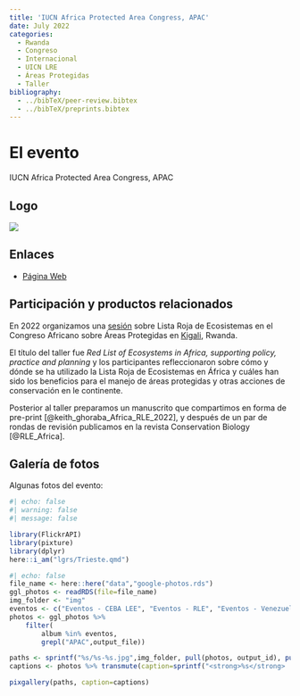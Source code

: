 ```yaml
---
title: 'IUCN Africa Protected Area Congress, APAC'
date: July 2022
categories:
  - Rwanda
  - Congreso
  - Internacional
  - UICN LRE
  - Áreas Protegidas
  - Taller
bibliography: 
  - ../bibTeX/peer-review.bibtex
  - ../bibTeX/preprints.bibtex
---
```


# El evento 

IUCN Africa Protected Area Congress, APAC

## Logo

![](https://apacongress.africa/wp-content/uploads/2021/04/apac-web-logo-retina.png)

## Enlaces

- [Página Web](https://apacongress.africa/)

## Participación y productos relacionados

En 2022 organizamos una [sesión](https://osf.io/fgzac) sobre Lista Roja de Ecosistemas en el Congreso Africano sobre Áreas Protegidas en [Kigali](/lgrs/Kigali.qmd), Rwanda. 

El título del taller fue _Red List of Ecosystems in Africa, supporting policy, practice and planning_ y los participantes refleccionaron sobre cómo y dónde se ha utilizado la Lista Roja de Ecosistemas en África y cuáles han sido los beneficios para el manejo de áreas protegidas y otras acciones de conservación en le continente.

Posterior al taller preparamos un manuscrito que compartimos en forma de pre-print [@keith_ghoraba_Africa_RLE_2022], y después de un par de rondas de revisión publicamos en la revista Conservation Biology [@RLE_Africa].


## Galería de fotos

Algunas fotos del evento:

```r
#| echo: false
#| warning: false
#| message: false

library(FlickrAPI)
library(pixture)
library(dplyr)
here::i_am("lgrs/Trieste.qmd")
```

```r
#| echo: false
file_name <- here::here("data","google-photos.rds")
ggl_photos <- readRDS(file=file_name)
img_folder <- "img"
eventos <- c("Eventos - CEBA LEE", "Eventos - RLE", "Eventos - Venezuela", "Eventos - Mariposas", "Eventos - IVIC")
photos <- ggl_photos %>% 
    filter(
        album %in% eventos,
        grepl("APAC",output_file))

paths <- sprintf("%s/%s-%s.jpg",img_folder, pull(photos, output_id), pull(photos, output_file))
captions <- photos %>% transmute(caption=sprintf("<strong>%s</strong>  por <a href='%s' target='googlephotos'>JR Ferrer-Paris @ Google Photos</a>",mediaItems.description,mediaItems.productUrl)) %>% pull

pixgallery(paths, caption=captions)

```